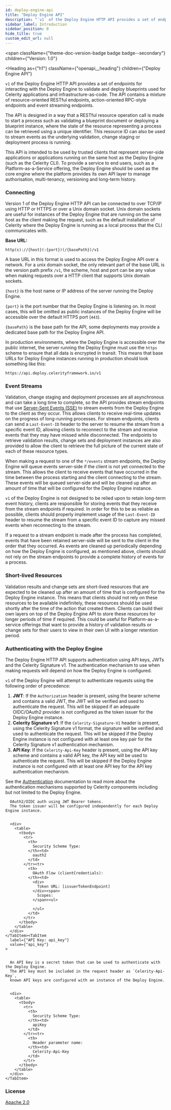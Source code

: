 ```yaml
---
id: deploy-engine-api
title: "Deploy Engine API"
description: "`v1` of the Deploy Engine HTTP API provides a set of endpoints for interacting with the Deploy Engine to validate and deploy blueprints used for Celerity applications and infrastructure-as-code."
sidebar_label: Introduction
sidebar_position: 0
hide_title: true
custom_edit_url: null
---
```



<span
  className={"theme-doc-version-badge badge badge--secondary"}
  children={"Version: 1.0"}
>
</span>

<Heading
  as={"h1"}
  className={"openapi__heading"}
  children={"Deploy Engine API"}
>
</Heading>




`v1` of the Deploy Engine HTTP API provides a set of endpoints for interacting with the Deploy Engine to validate and deploy blueprints used for Celerity applications and infrastructure-as-code.
The API contains a mixture of resource-oriented RESTful endpoints, action-oriented RPC-style endpoints and event streaming endpoints.

The API is designed in a way that a RESTful resource operation call is made to start a process such as validating a blueprint document or deploying a blueprint instance, where the state of the resource representing a process can be retrieved using a unique identifier. This resource ID can also be used to stream events as the underlying validation, change staging or deployment process is running.

This API is intended to be used by trusted clients that represent server-side applications or applications running
on the same host as the Deploy Engine (such as the Celerity CLI). To provide a service to end users, such as a Platform-as-a-Service offering, the Deploy Engine
should be used as the core engine where the platform provides its own API layer to manage authorisation, multi-tenancy, versioning and long-term history.

### Connecting

Version 1 of the Deploy Engine HTTP API can be connected to over TCP/IP using HTTP or HTTPS or over a Unix domain socket.
Unix domain sockets are useful for instances of the Deploy Engine that are running on the same host as the client making the request, such as the default installation of Celerity where the Deploy Engine is running as a local process that the CLI communicates with.

**Base URL:** 

```
http(s)://{host}(:{port})(/{basePath})/v1
```

A base URL in this format is used to access the Deploy Engine API over a network. For a unix domain socket, the only relevant part of the base URL is the version path prefix `/v1`, the scheme, host and port can be any value when making requests over a HTTP client that supports Unix domain sockets.

`{host}` is the host name or IP address of the server running the Deploy Engine.

`{port}` is the port number that the Deploy Engine is listening on. In most cases, this will be omitted as public instances of the Deploy Engine will be accessible over the default HTTPS port (`443`).

`{basePath}` is the base path for the API, some deployments may provide a dedicated base path for the Deploy Engine API.

In production environments, where the Deploy Engine is accessible over the public internet, the server running the Deploy Engine must use the `https` scheme to ensure that all data is encrypted in transit. This means that base URLs for Deploy Engine instances running in production should look something like this:

```
https://api.deploy.celerityframework.io/v1
```

### Event Streams

Validation, change staging and deployment processes are all asynchronous and can take a long time to complete, so the API provides stream endpoints that use [Server-Sent Events (SSE)](https://developer.mozilla.org/en-US/docs/Web/API/Server-sent_events/Using_server-sent_events) to stream events from the Deploy Engine to the client as they occur. This allows clients to receive real-time updates on the progress of long-running processes.
For stream endpoints, clients can send a `Last-Event-ID` header to the server to resume the stream from a specific event ID, allowing clients to reconnect to the stream and receive events that they may have missed while disconnected. The endpoints to retrieve validation results, change sets and deployment instances are also provided to allow the client to retrieve the full picture of the current state of each of these resource types.

When making a request to one of the `*/events` stream endpoints, the Deploy Engine will queue events server-side if the client is not yet connected to the stream. This allows the client to receive events that have occurred in the time between the process starting and the client connecting to the stream. These events will be queued server-side and will be cleaned up after an amount of time that will be configured for the Deploy Engine instance.

`v1` of the Deploy Engine is not designed to be relied upon to retain long-term event history, clients are responsible for storing events that they receive from the stream endpoints if required. In order for this to be as reliable as possible, clients should properly implement usage of the `Last-Event-ID` header to resume the stream from a specific event ID to capture any missed events when reconnecting to the stream.

If a request to a stream endpoint is made after the process has completed, events that have been retained server-side will be sent to the client in the order that they occurred.
As events are cleaned up periodically depending on how the Deploy Engine is configured, as mentioned above, clients should not rely on the stream endpoints to provide a complete history of events for a process.

### Short-lived Resources

Validation results and change sets are short-lived resources that are expected to be cleaned up after an amount of time that is configured for the Deploy Engine instance.
This means that clients should not rely on these resources to be available indefinitely, these resources should be used shortly after the time of the action that created them.
Clients can build their own layers on top of the Deploy Engine API to store these resources for longer periods of time if required.
This could be useful for Platform-as-a-service offerings that want to provide a history of validation results or change sets for their users
to view in their own UI with a longer retention period.

### Authenticating with the Deploy Engine

The Deploy Engine HTTP API supports authentication using API keys, JWTs and the Celerity Signature v1. The authentication mechanism to use when making requests will depend on how the Deploy Engine is configured.

`v1` of the Deploy Engine will attempt to authenticate requests using the following order of precedence:
1. **JWT**: If the `Authorization` header is present, using the bearer scheme and contains a valid JWT, the JWT will be verified and used to authenticate the request. This will be skipped if an adequate OIDC/OAuth2 provider is not configured as the token issuer for the Deploy Engine instance.
2. **Celerity Signature v1**: If the `Celerity-Signature-V1` header is present, using the Celerity Signature v1 format, the signature will be verified and used to authenticate the request. This will be skipped if the Deploy Engine instance is not configured with at least one key pair for the Celerity Signature v1 authentication mechanism.
3. **API Key**: If the `Celerity-Api-Key` header is present, using the API key scheme and contains a valid API key, the API key will be used to authenticate the request. This will be skipped if the Deploy Engine instance is not configured with at least one API key for the API key authentication mechanism.

See the [Authentication](/docs/auth/intro) documentation to read more about the authentication mechanisms supported by Celerity components including but not limited to the Deploy Engine.

<div
  style={{"marginBottom":"2rem"}}
>
  <Heading
    id={"authentication"}
    as={"h2"}
    className={"openapi-tabs__heading"}
    children={"Authentication"}
  >
  </Heading><SchemaTabs
    className={"openapi-tabs__security-schemes"}
  >
    <TabItem
      label={"OAuth 2.0: oauth_jwt"}
      value={"oauth_jwt"}
    >
      
      
      OAuth2/OIDC auth using JWT Bearer tokens.
      The token issuer will be configured independently for each Deploy Engine instance.
      
      
      <div>
        <table>
          <tbody>
            <tr>
              <th>
                Security Scheme Type:
              </th><td>
                oauth2
              </td>
            </tr><tr>
              <th>
                OAuth Flow (clientCredentials):
              </th><td>
                <div>
                  Token URL: [issuerTokenEndpoint]
                </div><span>
                  Scopes:
                </span><ul>
                  
                </ul>
              </td>
            </tr>
          </tbody>
        </table>
      </div>
    </TabItem><TabItem
      label={"API Key: api_key"}
      value={"api_key"}
    >
      
      
      An API key is a secret token that can be used to authenticate with the Deploy Engine.
      The API key must be included in the request header as `Celerity-Api-Key`,
      known API keys are configured with an instance of the Deploy Engine.
      
      
      <div>
        <table>
          <tbody>
            <tr>
              <th>
                Security Scheme Type:
              </th><td>
                apiKey
              </td>
            </tr><tr>
              <th>
                Header parameter name:
              </th><td>
                Celerity-Api-Key
              </td>
            </tr>
          </tbody>
        </table>
      </div>
    </TabItem>
  </SchemaTabs>
</div><div
  style={{"marginBottom":"var(--ifm-paragraph-margin-bottom)"}}
>
  <h3
    style={{"marginBottom":"0.25rem"}}
  >
    License
  </h3><a
    href={"https://www.apache.org/licenses/LICENSE-2.0.html"}
  >
    Apache 2.0
  </a>
</div>
      